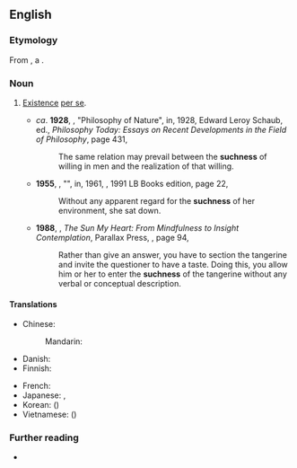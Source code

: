 ==English==

===Etymology===
From {{affix|en|such|-ness}}, a {{calque|en|sa|तथाता|nocap=1}}.

===Noun===
{{en-noun|-|es}}

# {{lb|en|philosophy|chiefly|_|Buddhism}} [[existence|Existence]] [[per se]].
#: {{syn|en|tathata|thusness}}
#* ''ca''. '''1928''', {{w|Hans Driesch}}, "Philosophy of Nature", in, 1928, Edward Leroy Schaub, ed., ''Philosophy Today: Essays on Recent Developments in the Field of Philosophy'', page 431,
#*: The same relation may prevail between the '''suchness''' of willing in men and the realization of that willing.
#* '''1955''', {{w|J. D. Salinger}}, "{{w|Franny}}", in, 1961, ''{{w|Franny and Zooey}}'', 1991 LB Books edition, page 22,
#*: Without any apparent regard for the '''suchness''' of her environment, she sat down.
#* '''1988''', {{w|Thich Nhat Hanh}}, ''The Sun My Heart: From Mindfulness to Insight Contemplation'', Parallax Press, {{ISBN|0938077635}}, page 94,
#*: Rather than give an answer, you have to section the tangerine and invite the questioner to have a taste. Doing this, you allow him or her to enter the '''suchness''' of the tangerine without any verbal or conceptual description.

====Translations====
{{trans-top|existence per se}}
* Chinese:
*: Mandarin: {{t+|cmn|真如|tr=zhēnrú}}
* Danish: {{t-needed|da}}
* Finnish: {{t|fi|sellaisuus}}
{{trans-mid}}
* French: {{t|fr|talité|f}}
* Japanese: {{t|ja|真如|tr=しんにょ, shinnyo}}, {{t|ja|実性|tr=じっしょう, jisshō}}
* Korean: {{t|ko|진여}} ({{t|ko|眞如}})
* Vietnamese: {{t|vi|chân như}} ({{t|vi|真如}})
{{trans-bottom}}

===Further reading===
* {{pedia|tathātā}}